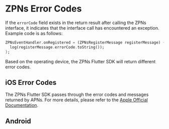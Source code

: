 # ZPNs Error Codes


If the `errorCode` field exists in the return result after calling the ZPNs interface, it indicates that the interface call has encountered an exception. Example code is as follows:

```dart
ZPNsEventHandler.onRegistered = (ZPNsRegisterMessage registerMessage) {
  log(registerMessage.errorCode.toString());
};
```

Based on the operating device, the ZPNs Flutter SDK will return different error codes.

## iOS Error Codes
The ZPNs Flutter SDK passes through the error codes and messages returned by APNs. For more details, please refer to the [Apple Official Documentation](https://developer.apple.com/documentation/watchkit/wkapplicationdelegate/3946536-didfailtoregisterforremotenotifi?language=objc).

## Android


<Content />
